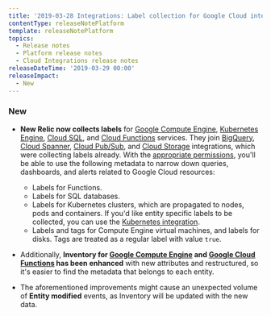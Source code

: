 ```yaml
---
title: '2019-03-28 Integrations: Label collection for Google Cloud integrations'
contentType: releaseNotePlatform
template: releaseNotePlatform
topics:
  - Release notes
  - Platform release notes
  - Cloud Integrations release notes
releaseDateTime: '2019-03-29 00:00'
releaseImpact:
  - New
---
```


### New

* **New Relic now collects labels** for [Google Compute Engine](https://docs.newrelic.com/docs/integrations/google-cloud-platform-integrations/gcp-integrations-list/google-compute-engine-monitoring-integration), [Kubernetes Engine](https://docs.newrelic.com/docs/integrations/google-cloud-platform-integrations/gcp-integrations-list/google-kubernetes-engine-monitoring-integration), [Cloud SQL](https://docs.newrelic.com/docs/integrations/google-cloud-platform-integrations/gcp-integrations-list/google-cloud-sql-monitoring-integration), and [Cloud Functions](https://docs.newrelic.com/docs/integrations/google-cloud-platform-integrations/gcp-integrations-list/google-cloud-functions-monitoring-integration) services. They join [BigQuery](https://docs.newrelic.com/docs/integrations/google-cloud-platform-integrations/gcp-integrations-list/google-bigquery-monitoring-integration), [Cloud Spanner](https://docs.newrelic.com/docs/integrations/google-cloud-platform-integrations/gcp-integrations-list/google-cloud-spanner-monitoring-integration), [Cloud Pub/Sub](https://docs.newrelic.com/docs/integrations/google-cloud-platform-integrations/gcp-integrations-list/google-cloud-pubsub-monitoring-integration), and [Cloud Storage](https://docs.newrelic.com/docs/integrations/google-cloud-platform-integrations/gcp-integrations-list/google-cloud-storage-monitoring-integration) integrations, which were collecting labels already.
  With the [appropriate permissions](https://docs.newrelic.com/docs/integrations/google-cloud-platform-integrations/get-started/integrations-custom-roles), you'll be able to use the following metadata to narrow down queries, dashboards, and alerts related to Google Cloud resources:
  * Labels for Functions.
  * Labels for SQL databases.
  * Labels for Kubernetes clusters, which are propagated to nodes, pods and containers. If you'd like entity specific labels to be collected, you can use the [Kubernetes integration](https://docs.newrelic.com/docs/integrations/kubernetes-integration/getting-started/intro-kubernetes).
  * Labels and tags for Compute Engine virtual machines, and labels for disks. Tags are treated as a regular label with value `true`.

* Additionally, **Inventory for [Google Compute Engine](https://docs.newrelic.com/docs/integrations/google-cloud-platform-integrations/gcp-integrations-list/google-compute-engine-monitoring-integration) and [Google Cloud Functions](http://docs.newrelic.com/docs/integrations/google-cloud-platform-integrations/gcp-integrations-list/google-cloud-functions-monitoring-integration) has been enhanced** with new attributes and restructured, so it's easier to find the metadata that belongs to each entity.

* The aforementioned improvements might cause an unexpected volume of **Entity modified** events, as Inventory will be updated with the new data.
